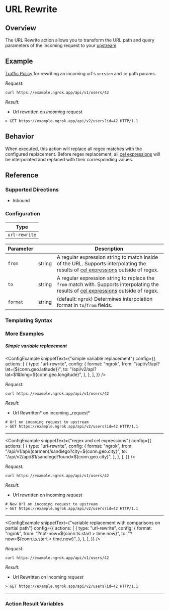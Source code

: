 
# URL Rewrite

## Overview

The URL Rewrite action allows you to transform the URL path and query parameters of the incoming request to your [upstream](/docs/how-ngrok-works/#ngrok-vs-traditional-reverse-proxies)

## Example

[Traffic Policy](/docs/http/traffic-policy/index.mdx) for rewriting an incoming url's `version` and `id` path params.

<ExampleHTTP />

_Request:_

```shell
curl https://example.ngrok.app/api/v1/users/42
```

_Result:_

- Url rewritten on _incoming_ request

```shell
> GET https://example.ngrok.app/api/v2/users?id=42 HTTP/1.1
```

## Behavior

When executed, this action will replace all regex matches with the configured replacement. Before regex replacement, all [cel expressions](/docs/http/traffic-policy/expressions/writing-guide/) will be interpolated and replaced with their corresponding values.

## Reference

### Supported Directions

- Inbound

### Configuration

| Type          |
| ------------- |
| `url-rewrite` |

| Parameter | &nbsp; | Description                                                                                                                                                 |
| --------- | ------ | ----------------------------------------------------------------------------------------------------------------------------------------------------------- |
| `from`    | string | A regular expression string to match inside of the URL. Supports interpolating the results of [cel expressions](#templating-syntax) outside of regex.       |
| `to`      | string | A regular expression string to replace the `from` match with. Supports interpolating the results of [cel expressions](#templating-syntax) outside of regex. |
| `format`  | string | (default: `ngrok`) Determines interpolation format in `to`/`from` fields.                                                                                   |

### Templating Syntax

<CelTemplateSyntaxExplanation />

### More Examples

##### Simple variable replacement

<ConfigExample
	snippetText={"simple variable replacement"}
	config={{
		actions: [
			{
				type: "url-rewrite",
				config: {
					format: "ngrok",
					from: "/api/v1/api?lat=(${conn.geo.latitude})",
					to: "/api/v2/api?lat=$1&long=${conn.geo.longitude}",
				},
			},
		],
	}}
/>

_Request:_

```shell
curl https://example.ngrok.app/api/v1/users/42
```

_Result:_

- Url Rewritten* on incoming \_request*

```shell
# Url on incoming request to upstream
> GET https://example.ngrok.app/api/v2/users?id=42 HTTP/1.1
```

<hr />

<ConfigExample
	snippetText={"regex and cel expressions"}
	config={{
		actions: [
			{
				type: "url-rewrite",
				config: {
					format: "ngrok",
					from: "/api/v1/api/(carmen)/sandiego?city=${conn.geo.city}",
					to: "/api/v2/api/$1/sandiego?found=${conn.geo.city}",
				},
			},
		],
	}}
/>

_Request:_

```shell
curl https://example.ngrok.app/api/v1/users/42
```

_Result:_

- Url rewritten on incoming _request_

```shell
# New Url on incoming request to upstream
> GET https://example.ngrok.app/api/v2/users?id=42 HTTP/1.1
```

<hr />

<ConfigExample
	snippetText={"variable replacement with comparisons on partial path"}
	config={{
		actions: [
			{
				type: "url-rewrite",
				config: {
					format: "ngrok",
					from: "?not-now=${conn.ts.start > time.now}",
					to: "?now=${conn.ts.start < time.now}",
				},
			},
		],
	}}
/>

_Request:_

```shell
curl https://example.ngrok.app/api/v1/users/42
```

_Result:_

- Url Rewritten on incoming _request_

```shell
> GET https://example.ngrok.app/api/v2/users?id=42 HTTP/1.1
```

<hr />

### Action Result Variables

<ActionDescription />
<ActionResultVariables />
